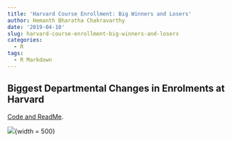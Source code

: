 ```yaml
---
title: 'Harvard Course Enrollment: Big Winners and Losers'
author: Hemanth Bharatha Chakravarthy
date: '2019-04-10'
slug: harvard-course-enrollment-big-winners-and-losers
categories:
  - R
tags:
  - R Markdown
---
```


## Biggest Departmental Changes in Enrolments at Harvard

[Code and ReadMe](https://github.com/b-hemanth/harvard_courses_enrolment_analysis).

![](/post/course_enrol.png){width = 500}


